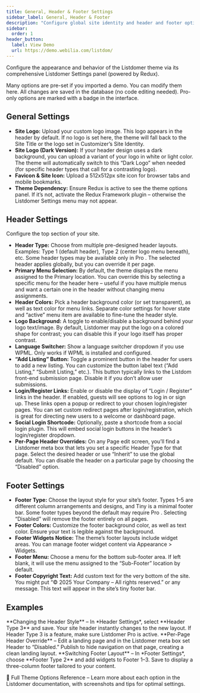 ```yaml
---
title: General, Header & Footer Settings
sidebar_label: General, Header & Footer
description: "Configure global site identity and header and footer options in Listdomer."
sidebar:
  order: 1
header_button:
  label: View Demo
  url: https://demo.webilia.com/listdom/
---
```


Configure the appearance and behavior of the Listdomer theme via its comprehensive Listdomer Settings panel (powered by Redux).

<Aside type="note">Many options are pre-set if you imported a demo. You can modify them here. All changes are saved in the database (no code editing needed). Pro-only options are marked with a <Badge text="Pro" /> badge in the interface.</Aside>

## General Settings

- **Site Logo:** Upload your custom logo image. This logo appears in the header by default. If no logo is set here, the theme will fall back to the Site Title or the logo set in Customizer’s Site Identity.
- **Site Logo (Dark Version):** If your header design uses a dark background, you can upload a variant of your logo in white or light color. The theme will automatically switch to this “Dark Logo” when needed (for specific header types that call for a contrasting logo).
- **Favicon & Site Icon:** Upload a 512x512px site icon for browser tabs and mobile bookmarks.
- **Theme Dependency:** Ensure Redux is active to see the theme options panel. If it’s not, activate the Redux Framework plugin – otherwise the Listdomer Settings menu may not appear.

## Header Settings

Configure the top section of your site.

- **Header Type:** Choose from multiple pre-designed header layouts. Examples: Type 1 (default header), Type 2 (center logo menu beneath), etc. Some header types may be available only in Pro <Badge text="Pro" />. The selected header applies globally, but you can override it per page.
- **Primary Menu Selection:** By default, the theme displays the menu assigned to the Primary location. You can override this by selecting a specific menu for the header here – useful if you have multiple menus and want a certain one in the header without changing menu assignments.
- **Header Colors:** Pick a header background color (or set transparent), as well as text color for menu links. Separate color settings for hover state and “active” menu item are available to fine-tune the header style.
- **Logo Background:** A toggle to enable/disable a background behind your logo text/image. By default, Listdomer may put the logo on a colored shape for contrast; you can disable this if your logo itself has proper contrast.
- **Language Switcher:** Show a language switcher dropdown if you use WPML. Only works if WPML is installed and configured.
- **“Add Listing” Button:** Toggle a prominent button in the header for users to add a new listing. You can customize the button label text (“Add Listing,” “Submit Listing,” etc.). This button typically links to the Listdom front-end submission page. Disable it if you don’t allow user submissions.
- **Login/Register Links:** Enable or disable the display of “Login / Register” links in the header. If enabled, guests will see options to log in or sign up. These links open a popup or redirect to your chosen login/register pages. You can set custom redirect pages after login/registration, which is great for directing new users to a welcome or dashboard page.
- **Social Login Shortcode:** Optionally, paste a shortcode from a social login plugin. This will embed social login buttons in the header’s login/register dropdown.
- **Per-Page Header Overrides:** On any Page edit screen, you’ll find a Listdomer meta box that lets you set a specific Header Type for that page. Select the desired header or use “Inherit” to use the global default. You can disable the header on a particular page by choosing the “Disabled” option.

## Footer Settings

- **Footer Type:** Choose the layout style for your site’s footer. Types 1–5 are different column arrangements and designs, and Tiny is a minimal footer bar. Some footer types beyond the default may require Pro <Badge text="Pro" />. Selecting “Disabled” will remove the footer entirely on all pages.
- **Footer Colors:** Customize the footer background color, as well as text color. Ensure your text is legible against the background.
- **Footer Widgets Notice:** The theme’s footer layouts include widget areas. You can manage footer widget content via Appearance > Widgets.
- **Footer Menu:** Choose a menu for the bottom sub-footer area. If left blank, it will use the menu assigned to the “Sub-Footer” location by default.
- **Footer Copyright Text:** Add custom text for the very bottom of the site. You might put “© 2025 Your Company – All rights reserved.” or any message. This text will appear in the site’s tiny footer bar.

## Examples

<CardGrid>
  <Card>**Changing the Header Style** – In *Header Settings*, select **Header Type 3** and save. Your site header instantly changes to the new layout. If Header Type 3 is a <Badge text="Pro" /> feature, make sure Listdomer Pro is active.</Card>
  <Card>**Per-Page Header Override** – Edit a landing page and in the Listdomer meta box set Header to “Disabled.” Publish to hide navigation on that page, creating a clean landing layout.</Card>
  <Card>**Switching Footer Layout** – In *Footer Settings*, choose **Footer Type 2** and add widgets to Footer 1–3. Save to display a three-column footer tailored to your content.</Card>
</CardGrid>

<LinkCard href="https://demo.webilia.com/listdomer/documentation/#theme-options">📘 Full Theme Options Reference – Learn more about each option in the Listdomer documentation, with screenshots and tips for optimal settings.</LinkCard>

